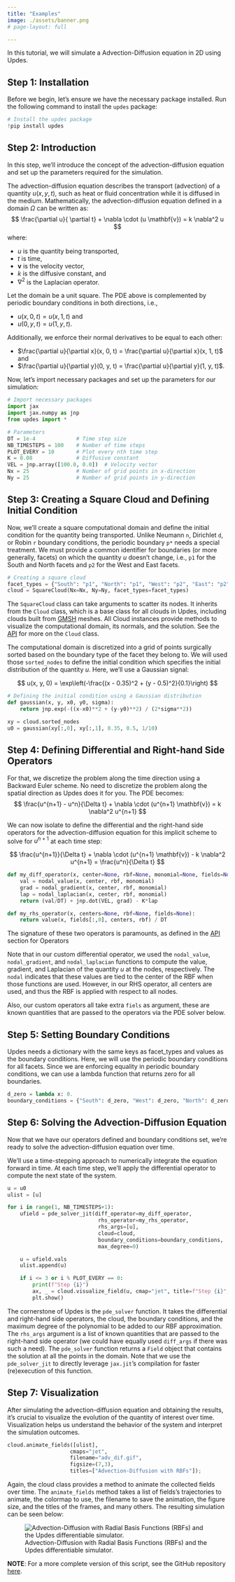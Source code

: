 ```yaml
---
title: "Examples"
image: ./assets/banner.png
# page-layout: full

---
```


In this tutorial, we will simulate a Advection-Diffusion equation in 2D using Updes.

## Step 1: Installation
Before we begin, let's ensure we have the necessary package installed. Run the following command to install the `updes` package: 
```python
# Install the updes package
!pip install updes
```


## Step 2: Introduction
In this step, we'll introduce the concept of the advection-diffusion equation and set up the parameters required for the simulation.

The advection-diffusion equation describes the transport (advection) of a quantity $u(x,y,t)$, such as heat or fluid concentration while it is diffused in the medium. Mathematically, the advection-diffusion equation defined in a domain $\Omega$ can be written as:
$$
\frac{\partial u}{ \partial t} + \nabla \cdot (u \mathbf{v}) = k \nabla^2 u
$$
where:

- $u$ is the quantity being transported,
- $t$ is time,
- $\mathbf{v}$ is the velocity vector,
- $k$ is the diffusive constant, and
- $\nabla^2$ is the Laplacian operator.


Let the domain be a unit square. The PDE above is complemented by periodic boundary conditions in both directions, i.e., 

- $u(x, 0, t) = u(x, 1, t)$ and 
- $u(0, y, t) = u(1, y, t)$. 

Additionally, we enforce their normal derivatives to be equal to each other:

- $\frac{\partial u}{\partial x}(x, 0, t) = \frac{\partial u}{\partial x}(x, 1, t)$ and 
- $\frac{\partial u}{\partial y}(0, y, t) = \frac{\partial u}{\partial y}(1, y, t)$.



Now, let's import necessary packages and set up the parameters for our simulation:

```python
# Import necessary packages
import jax
import jax.numpy as jnp
from updes import *

# Parameters
DT = 1e-4             # Time step size
NB_TIMESTEPS = 100    # Number of time steps
PLOT_EVERY = 10       # Plot every nth time step
K = 0.08              # Diffusive constant
VEL = jnp.array([100.0, 0.0])  # Velocity vector
Nx = 25               # Number of grid points in x-direction
Ny = 25               # Number of grid points in y-direction
```


## Step 3: Creating a Square Cloud and Defining Initial Condition
Now, we'll create a square computational domain and define the initial condition for the quantity being transported. Unlike Neumann `n`, Dirichlet `d`, or Robin `r` boundary conditions, the periodic boundary `p*` needs a special treatment. We must provide a common identifier for boundaries (or more generally, facets) on which the quantity $u$ doesn't change, i.e., `p1` for the South and North facets and `p2` for the West and East facets.

```python
# Creating a square cloud
facet_types = {"South": "p1", "North": "p1", "West": "p2", "East": "p2"}
cloud = SquareCloud(Nx=Nx, Ny=Ny, facet_types=facet_types)
```

The `SquareCloud` class can take arguments to scatter its nodes. It inherits from the `Cloud` class, which is a base class for all clouds in Updes, including clouds built from [GMSH](https://gmsh.info) meshes. All Cloud instances provide methods to visualize the computational domain, its normals, and the solution. See the [API](reference/index.qmd) for more on the `Cloud` class.


The computational domain is discretized into a grid of points surgically sorted based on the boundary type of the facet they belong to. We will used those `sorted_nodes` to define the initial condition which specifies the initial distribution of the quantity $u$. Here, we'll use a Gaussian signal:

$$
u(x, y, 0) = \exp\left(-\frac{(x - 0.35)^2 + (y - 0.5)^2}{0.1}\right)
$$


```python
# Defining the initial condition using a Gaussian distribution
def gaussian(x, y, x0, y0, sigma):
    return jnp.exp(-((x-x0)**2 + (y-y0)**2) / (2*sigma**2))

xy = cloud.sorted_nodes
u0 = gaussian(xy[:,0], xy[:,1], 0.35, 0.5, 1/10)
```

## Step 4: Defining Differential and Right-hand Side Operators

For that, we discretize the problem along the time direction using a Backward Euler scheme. No need to discretize the problem along the spatial direction as Updes does it for you. The PDE becomes:
$$
\frac{u^{n+1} - u^n}{\Delta t} + \nabla \cdot (u^{n+1} \mathbf{v}) = k \nabla^2 u^{n+1}
$$

We can now isolate to define the differential and the right-hand side operators for the advection-diffusion equation for this implicit scheme to solve for $u^{n+1}$ at each time step:

$$
\frac{u^{n+1}}{\Delta t} + \nabla \cdot (u^{n+1} \mathbf{v}) - k \nabla^2 u^{n+1} =  \frac{u^n}{\Delta t}
$$

```python
def my_diff_operator(x, center=None, rbf=None, monomial=None, fields=None):
    val = nodal_value(x, center, rbf, monomial)
    grad = nodal_gradient(x, center, rbf, monomial)
    lap = nodal_laplacian(x, center, rbf, monomial)
    return (val/DT) + jnp.dot(VEL, grad) - K*lap

def my_rhs_operator(x, centers=None, rbf=None, fields=None):
    return value(x, fields[:,0], centers, rbf) / DT
```

The signature of these two operators is paramounts, as defined in the [API](reference/index.qmd) section for Operators

Note that in our custom differential operator, we used the `nodal_value`, `nodal_gradient`, and `nodal_laplacian` functions to compute the value, gradient, and Laplacian of the quantity $u$ at the nodes, respectively. The `nodal` indicates that these values are tied to the center of the RBF when those functions are used. However, in our RHS operator, all centers are used, and thus the RBF is applied with respect to all nodes.

Also, our custom operators all take extra `fiels` as argument, these are known quantities that are passed to the operators via the PDE solver below.

## Step 5: Setting Boundary Conditions

Updes needs a dictionary with the same keys as facet_types and values as the boundary conditions. Here, we will use the periodic boundary conditions for all facets. Since we are enforcing equality in periodic boundary conditions, we can use a lambda function that returns zero for all boundaries.

```python
d_zero = lambda x: 0.
boundary_conditions = {"South": d_zero, "West": d_zero, "North": d_zero, "East": d_zero}
```


## Step 6: Solving the Advection-Diffusion Equation

Now that we have our operators defined and boundary conditions set, we're ready to solve the advection-diffusion equation over time.

We'll use a time-stepping approach to numerically integrate the equation forward in time. At each time step, we'll apply the differential operator to compute the next state of the system.

```python
u = u0
ulist = [u]

for i in range(1, NB_TIMESTEPS+1):
    ufield = pde_solver_jit(diff_operator=my_diff_operator,
                             rhs_operator=my_rhs_operator,
                             rhs_args=[u],
                             cloud=cloud,
                             boundary_conditions=boundary_conditions,
                             max_degree=0)

    u = ufield.vals
    ulist.append(u)

    if i <= 3 or i % PLOT_EVERY == 0:
        print(f"Step {i}")
        ax, _ = cloud.visualize_field(u, cmap="jet", title=f"Step {i}", vmin=0, vmax=1, figsize=(6,3),colorbar=False)
        plt.show()
```

The cornerstone of Updes is the `pde_solver` function. It takes the differential and right-hand side operators, the cloud, the boundary conditions, and the maximum degree of the polynomial to be added to our RBF approximation. The `rhs_args` argument is a list of known quantities that are passed to the right-hand side operator (we could have equally used `diff_args` if there was such a need). The `pde_solver` function returns a `Field` object that contains the solution at all the points in the domain. Note that we use the `pde_solver_jit` to directly leverage `jax.jit`'s compilation for faster (re)execution of this function.


## Step 7: Visualization

After simulating the advection-diffusion equation and obtaining the results, it's crucial to visualize the evolution of the quantity of interest over time. Visualization helps us understand the behavior of the system and interpret the simulation outcomes.

```python
cloud.animate_fields([ulist], 
                    cmaps="jet", 
                    filename="adv_dif.gif", 
                    figsize=(7,3), 
                    titles=["Advection-Diffusion with RBFs"]);
```

Again, the cloud class provides a method to animate the collected fields over time. The `animate_fields` method takes a list of fields's trajectories to animate, the colormap to use, the filename to save the animation, the figure size, and the titles of the frames, and many others. The resulting simulation can be seen below:

![Advection-Diffusion with Radial Basis Functions (RBFs) and the Updes differentiable simulator.](./assets/advection_diffusion.gif)

**NOTE**: For a more complete version of this script, see the GitHub repository [here](https://github.com/ddrous/Updes/blob/main/demos/Advection/01_adv_diff_periodic.py).
